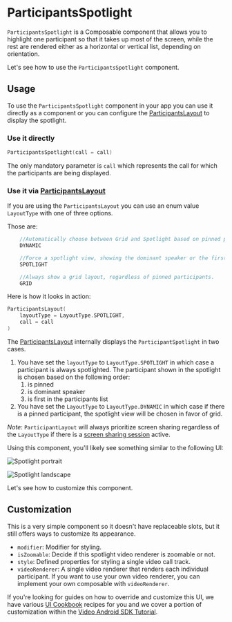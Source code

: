 # ParticipantsSpotlight

`ParticipantsSpotlight` is a Composable component that allows you to highlight one participant so that it takes up most of the screen, while the rest are rendered
either as a horizontal or vertical list, depending on orientation.

Let's see how to use the `ParticipantsSpotlight` component.

## Usage

To use the `ParticipantsSpotlight` component in your app you can use it directly as a component or you can configure the [ParticipantsLayout](02-participants-grid.mdx) to display the spotlight.

### Use it directly
```kotlin
ParticipantsSpotlight(call = call)
```
The only mandatory parameter is `call` which represents the call for which the participants are being displayed.

### Use it via [ParticipantsLayout](02-participants-grid.mdx)

If you are using the `ParticipantsLayout` you can use an enum value `LayoutType` with one of three options.

Those are:
```kotlin
    //Automatically choose between Grid and Spotlight based on pinned participants and dominant speaker.
    DYNAMIC

    //Force a spotlight view, showing the dominant speaker or the first speaker in the list.
    SPOTLIGHT

    //Always show a grid layout, regardless of pinned participants.
    GRID
```

Here is how it looks in action:
```kotlin
ParticipantsLayout(
    layoutType = LayoutType.SPOTLIGHT,
    call = call
)
```

The [ParticipantsLayout](02-participants-grid.mdx) internally displays the `ParticipantSpotlight` in two cases. 
1. You have set the `layoutType` to `LayoutType.SPOTLIGHT` in which case a participant is always spotlighted. The participant shown in the spotlight is chosen based on the following order:
    1. is pinned
    2. is dominant speaker
    3. is first in the participants list
2. You have set the `LayoutType` to `LayoutType.DYNAMIC` in which case if there is a pinned participant, the spotlight view will be chosen in favor of grid.

*Note*: `ParticipantLayout` will always prioritize screen sharing regardless of the `LayoutType` if there is a [screen sharing session](../04-call/05-screen-share-content.mdx) active.


Using this component, you'll likely see something similar to the following UI:

![Spotlight portrait](../../assets/spotlight_portrait.png)

![Spotlight landscape](../../assets/spotlight_landscape.png)


Let's see how to customize this component.

## Customization

This is a very simple component so it doesn't have replaceable slots, but it still offers ways to customize its appearance.

- `modifier`: Modifier for styling.
- `isZoomable`: Decide if this spotlight video renderer is zoomable or not.
- `style`: Defined properties for styling a single video call track.
- `videoRenderer`: A single video renderer that renders each individual participant. If you want to use your own video renderer, you can implement your own composable with `videoRenderer`.

If you're looking for guides on how to override and customize this UI, we have various [UI Cookbook](../../05-ui-cookbook/01-overview.mdx) recipes for you and we cover a portion of customization within the [Video Android SDK Tutorial](https://getstream.io/video/sdk/android/tutorial/video-calling/).